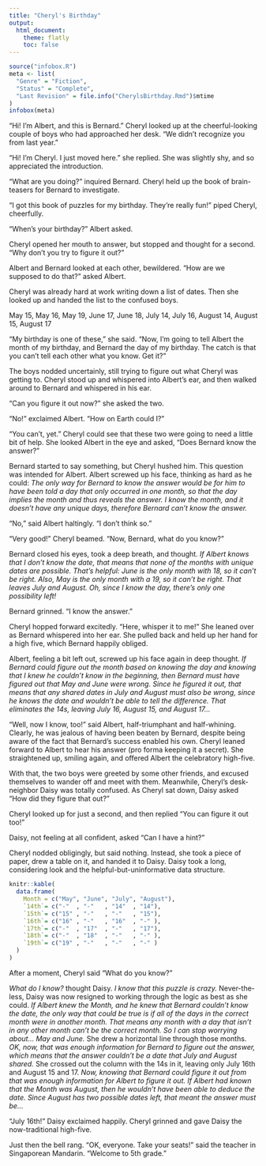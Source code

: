 ```yaml
---
title: "Cheryl's Birthday"
output:
  html_document:
    theme: flatly
    toc: false
---
```


```r
source("infobox.R")
meta <- list(
  "Genre" = "Fiction",
  "Status" = "Complete",
  "Last Revision" = file.info("CherylsBirthday.Rmd")$mtime
)
infobox(meta)
```

"Hi! I'm Albert, and this is Bernard."  Cheryl looked up at the cheerful-looking couple of boys who had approached her desk. "We didn't recognize you from last year."

"Hi! I'm Cheryl. I just moved here." she replied. She was slightly shy, and so appreciated the introduction.

"What are you doing?" inquired Bernard. Cheryl held up the book of brain-teasers for Bernard to investigate.

"I got this book of puzzles for my birthday. They're really fun!" piped Cheryl, cheerfully.

"When’s your birthday?" Albert asked.

Cheryl opened her mouth to answer, but stopped and thought for a second. "Why don't you try to figure it out?"

Albert and Bernard looked at each other, bewildered. "How are we supposed to do that?" asked Albert.

Cheryl was already hard at work writing down a list of dates.  Then she looked up and handed the list to the confused boys.

May 15, May 16, May 19, June 17, June 18, July 14, July 16, August 14, August 15, August 17

"My birthday is one of these," she said. "Now, I'm going to tell Albert the month of my birthday, and Bernard the day of my birthday. The catch is that you can't tell each other what you know. Get it?"

The boys nodded uncertainly, still trying to figure out what Cheryl was getting to.  Cheryl stood up and whispered into Albert's ear, and then walked around to Bernard and whispered in his ear.

"Can you figure it out now?" she asked the two.

"No!" exclaimed Albert. "How on Earth could I?"

"You can't, yet."  Cheryl could see that these two were going to need a little bit of help. She looked Albert in the eye and asked, "Does Bernard know the answer?"

Bernard started to say something, but Cheryl hushed him. This question was intended for Albert. Albert screwed up his face, thinking as hard as he could: *The only way for Bernard to know the answer would be for him to have been told a day that only occurred in one month, so that the day implies the month and thus reveals the answer.  I know the month, and it doesn't have any unique days, therefore Bernard can't know the answer.*

"No," said Albert haltingly. "I don't think so."

"Very good!" Cheryl beamed. "Now, Bernard, what do you know?"

Bernard closed his eyes, took a deep breath, and thought. *If Albert knows that I don't know the date, that means that none of the months with unique dates are possible.  That's helpful: June is the only month with 18, so it can't be right. Also, May is the only month with a 19, so it can't be right. That leaves July and August. Oh, since I know the day, there's only one possibility left!*

Bernard grinned. "I know the answer."

Cheryl hopped forward excitedly. "Here, whisper it to me!" She leaned over as Bernard whispered into her ear.  She pulled back and held up her hand for a high five, which Bernard happily obliged.

Albert, feeling a bit left out, screwed up his face again in deep thought. *If Bernard could figure out the month based on knowing the day and knowing that I knew he couldn't know in the beginning, then Bernard must have figured out that May and June were wrong. Since he figured it out, that means that any shared dates in July and August must also be wrong, since he knows the date and wouldn't be able to tell the difference.  That eliminates the 14s, leaving July 16, August 15, and August 17...*

"Well, now I know, too!" said Albert, half-triumphant and half-whining. Clearly, he was jealous of having been beaten by Bernard, despite being aware of the fact that Bernard's success enabled his own.  Cheryl leaned forward to Albert to hear his answer (pro forma keeping it a secret).  She straightened up, smiling again, and offered Albert the celebratory high-five.

With that, the two boys were greeted by some other friends, and excused themselves to wander off and meet with them. Meanwhile, Cheryl's desk-neighbor Daisy was totally confused. As Cheryl sat down, Daisy asked "How did they figure that out?"

Cheryl looked up for just a second, and then replied "You can figure it out too!"

Daisy, not feeling at all confident, asked "Can I have a hint?"

Cheryl nodded obligingly, but said nothing. Instead, she took a piece of paper, drew a table on it, and handed it to Daisy.  Daisy took a long, considering look and the helpful-but-uninformative data structure.

```r
knitr::kable(
  data.frame(
    Month = c("May", "June", "July", "August"),
    `14th`= c("-"  , "-"   , "14"  , "14"),
    `15th`= c("15" , "-"   , "-"   , "15"),
    `16th`= c("16" , "-"   , "16"  , "-" ),
    `17th`= c("-"  , "17"  , "-"   , "17"),
    `18th`= c("-"  , "18"  , "-"   , "-" ),
    `19th`= c("19" , "-"   , "-"   , "-" )
  )
)
```

After a moment, Cheryl said "What do you know?"

*What do I know?* thought Daisy. *I know that this puzzle is crazy.* Never-the-less, Daisy was now resigned to working through the logic as best as she could. *If Albert knew the Month, and he knew that Bernard couldn't know the date, the only way that could be true is if all of the days in the correct month were in another month. That means any month with a day that isn't in any other month can't be the correct month.  So I can stop worrying about... May and June.* She drew a horizontal line through those months. *OK, now, that was enough information for Bernard to figure out the answer, which means that the answer couldn't be a date that July and August shared.* She crossed out the column with the 14s in it, leaving only July 16th and August 15 and 17. *Now, knowing that Bernard could figure it out from that was enough information for Albert to figure it out.  If Albert had known that the Month was August, then he wouldn't have been able to deduce the date. Since August has two possible dates left, that meant the answer must be...*

"July 16th!" Daisy exclaimed happily. Cheryl grinned and gave Daisy the now-traditional high-five.

Just then the bell rang. "OK, everyone. Take your seats!" said the teacher in Singaporean Mandarin. "Welcome to 5th grade."
